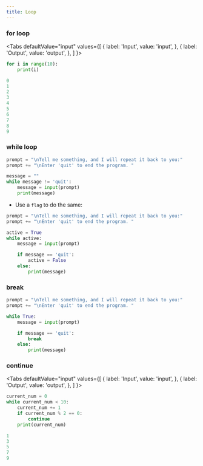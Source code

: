 ```yaml
---
title: Loop
---
```


### for loop
<Tabs
  defaultValue="input"
  values={[
    { label: 'Input', value: 'input', },
    { label: 'Output', value: 'output', },
  ]
}>

<TabItem value="input">

```python
for i in range(10):
    print(i)
```

</TabItem>

<TabItem value="output">

```python
0
1
2
3
4
5
6
7
8
9
```

</TabItem>
</Tabs>

### while loop
```python
prompt = "\nTell me something, and I will repeat it back to you:"
prompt += "\nEnter 'quit' to end the program. "

message = ""
while message != 'quit':
    message = input(prompt)
    print(message)
```

- Use a `flag` to do the same:
```python
prompt = "\nTell me something, and I will repeat it back to you:"
prompt += "\nEnter 'quit' to end the program. "

active = True
while active:
    message = input(prompt)

    if message == 'quit':
        active = False
    else:
        print(message)
```

### break
```python
prompt = "\nTell me something, and I will repeat it back to you:"
prompt += "\nEnter 'quit' to end the program. "

while True:
    message = input(prompt)

    if message == 'quit':
        break
    else:
        print(message)
```

### continue
<Tabs
  defaultValue="input"
  values={[
    { label: 'Input', value: 'input', },
    { label: 'Output', value: 'output', },
  ]
}>

<TabItem value="input">

```python
current_num = 0
while current_num < 10:
    current_num += 1
    if current_num % 2 == 0:
        continue
    print(current_num)
```

</TabItem>

<TabItem value="output">

```python
1
3
5
7
9
```

</TabItem>
</Tabs>
